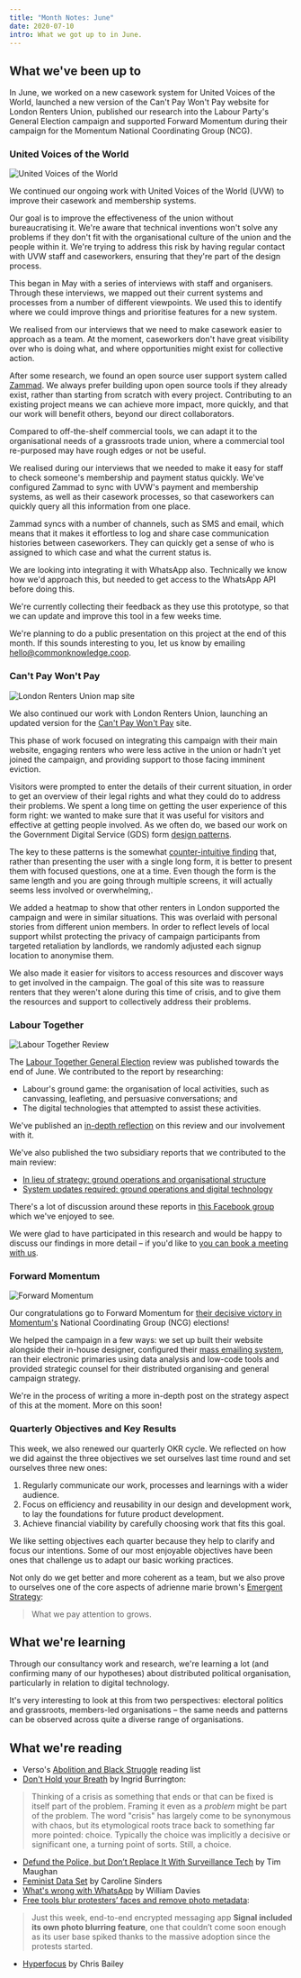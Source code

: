 ```yaml
---
title: "Month Notes: June"
date: 2020-07-10
intro: What we got up to in June.
---
```

## What we've been up to

In June, we worked on a new casework system for United Voices of the World, launched a new version of the Can't Pay Won't Pay website for London Renters Union, published our research into the Labour Party's General Election campaign and supported Forward Momentum during their campaign for the Momentum National Coordinating Group (NCG).

### United Voices of the World

![United  Voices of the World](../../assets/uvw.jpg)

We continued our ongoing work with United Voices of the World (UVW) to improve their casework and membership systems. 

Our goal is to improve the effectiveness of the union without bureaucratising it. We're aware that technical inventions won't solve any problems if they don't fit with the organisational culture of the union and the people within it. We're trying to address this risk by having regular contact with UVW staff and caseworkers, ensuring that they're part of the design process.

This began in May with a series of interviews with staff and organisers. Through these interviews, we mapped out their current systems and processes from a number of different viewpoints. We used this to identify where we could improve things and prioritise features for a new system.

We realised from our interviews that we need to make casework easier to approach as a team. At the moment, caseworkers don't have great visibility over who is doing what, and where opportunities might exist for collective action.

After some research, we found an open source user support system called [Zammad](https://zammad.org/). We always prefer building upon open source tools if they already exist, rather than starting from scratch with every project. Contributing to an existing project means we can achieve more impact, more quickly, and that our work will benefit others, beyond our direct collaborators. 

Compared to off-the-shelf commercial tools, we can adapt it to the organisational needs of a grassroots trade union, where a commercial tool re-purposed may have rough edges or not be useful.

We realised during our interviews that we needed to make it easy for staff to check someone's membership and payment status quickly. We've configured Zammad to sync with UVW's payment and membership systems, as well as their casework processes, so that caseworkers can quickly query all this information from one place.

Zammad syncs with a number of channels, such as SMS and email, which means that it makes it effortless to log and share case communication histories between caseworkers. They can quickly get a sense of who is assigned to which case and what the current status is. 

We are looking into integrating it with WhatsApp also. Technically we know how we'd approach this, but needed to get access to the WhatsApp API before doing this.

We're currently collecting their feedback as they use this prototype, so that we can update and improve this tool in a few weeks time.

We're planning to do a public presentation on this project at the end of this month. If this sounds interesting to you, let us know by emailing hello@commonknowledge.coop.

### Can't Pay Won't Pay

![London Renters Union map site](../../assets/London_Renters_Union.jpg)

We also continued our work with London Renters Union, launching an updated version for the [Can't Pay Won't Pay](https://londonrentersunion.org/cantpaywontpay/) site.

This phase of work focused on integrating this campaign with their main website, engaging renters who were less active in the union or hadn't yet joined the campaign, and providing support to those facing imminent eviction.

Visitors were prompted to enter the details of their current situation, in order to get an overview of their legal rights and what they could do to address their problems. We spent a long time on getting the user experience of this form right: we wanted to make sure that it was useful for visitors and effective at getting people involved. As we often do, we based our work on the Government Digital Service (GDS) form [design patterns](https://design-system.service.gov.uk/patterns/). 

The key to these patterns is the somewhat [counter-intuitive finding](https://www.gov.uk/service-manual/design/form-structure#start-with-one-thing-per-page) that, rather than presenting the user with a single long form, it is better to present them with focused questions, one at a time. Even though the form is the same length and you are going through multiple screens, it will actually seems less involved or overwhelming,.

We added a heatmap to show that other renters in London supported the campaign and were in similar situations. This was overlaid with personal stories from different union members. In order to reflect levels of local support whilst protecting the privacy of campaign participants from targeted retaliation by landlords, we randomly adjusted each signup location to anonymise them.

We also made it easier for visitors to access resources and discover ways to get involved in the campaign. The goal of this site was to reassure renters that they weren't alone during this time of crisis, and to give them the resources and support to collectively address their problems.

### Labour Together

![Labour Together Review](../../assets/labour-together.jpg)

The [Labour Together General Election](https://electionreview.labourtogether.uk/) review was published towards the end of June. We contributed to the report by researching:

- Labour's ground game: the organisation of local activities, such as canvassing, leafleting, and persuasive conversations; and
- The digital technologies that attempted to assist these activities.

We've published an [in-depth reflection](https://commonknowledge.coop/writing/labour-together) on this review and our involvement with it. 

We've also published the two subsidiary reports that we contributed to the main review:

- [In lieu of strategy: ground operations and organisational structure](https://commonknowledge.github.io/labour-together-ge2019-review/in-lieu-of-strategy.html)
- [System updates required: ground operations and digital technology](https://commonknowledge.github.io/labour-together-ge2019-review/system-updates-required.html)

There's a lot of discussion around these reports in [this Facebook group](https://www.facebook.com/groups/LabourTogetherGEReviewTakingItForward/) which we've enjoyed to see.

We were glad to have participated in this research and would be happy to discuss our findings in more detail – if you'd like to [you can book a meeting with us](https://commonknowledge.youcanbook.me/).

### Forward Momentum

![Forward Momentum](../../assets/forward-momentum.jpeg)

Our congratulations go to Forward Momentum for [their decisive victory in Momentum's](https://labourlist.org/2020/07/victory-for-forward-momentum-candidates-as-lansman-steps-down/) National Coordinating Group (NCG) elections!

We helped the campaign in a few ways: we set up built their website alongside their in-house designer, configured their [mass emailing system](actionnetwork.org/), ran their electronic primaries using data analysis and low-code tools and provided strategic counsel for their distributed organising and general campaign strategy.

We're in the process of writing a more in-depth post on the strategy aspect of this at the moment. More on this soon!

### Quarterly Objectives and Key Results

This week, we also renewed our quarterly OKR cycle. We reflected on how we did against the three objectives we set ourselves last time round and set ourselves three new ones:

1. Regularly communicate our work, processes and learnings with a wider audience.
2. Focus on efficiency and reusability in our design and development work, to lay the foundations for future product development.
3. Achieve financial viability by carefully choosing work that fits this goal.

We like setting objectives each quarter because they help to clarify and focus our intentions. Some of our most enjoyable objectives have been ones that challenge us to adapt our basic working practices. 

Not only do we get better and more coherent as a team, but we also prove to ourselves one of the core aspects of adrienne marie brown's [Emergent Strategy](https://www.akpress.org/emergentstrategy.html):

> What we pay attention to grows.

## What we're learning

Through our consultancy work and research, we're learning a lot (and confirming many of our hypotheses) about distributed political organisation, particularly in relation to digital technology. 

It's very interesting to look at this from two perspectives: electoral politics and grassroots, members-led organisations – the same needs and patterns can be observed across quite a diverse range of organisations.

## What we're reading

- Verso's [Abolition and Black Struggle](https://www.versobooks.com/lists/4732-abolition-and-black-struggle) reading list
- [Don't Hold your Breath](https://www.generationc.xyz/ingrid-burrington) by Ingrid Burrington:

> Thinking of a crisis as something that ends or that can be fixed is itself part of the problem. Framing it even as a *problem* might be part of the problem. The word "crisis" has largely come to be synonymous with chaos, but its etymological roots trace back to something far more pointed: choice. Typically the choice was implicitly a decisive or significant one, a turning point of sorts. Still, a choice.

- [​Defund the Police, but Don’t Replace It With Surveillance Tech](https://onezero.medium.com/defund-the-police-but-dont-replace-it-with-surveillance-tech-64f911fc6d6e) by Tim Maughan
- [Feminist Data Set](https://carolinesinders.com/feminist-data-set/) by Caroline Sinders
- [What's wrong with WhatsApp](https://www.theguardian.com/technology/2020/jul/02/whatsapp-groups-conspiracy-theories-disinformation-democracy) by William Davies
- [Free tools blur protesters’ faces and remove photo metadata](https://techcrunch.com/2020/06/06/protesters-blur-faces-anonymize-photos/):

> Just this week, end-to-end encrypted messaging app **Signal included its own photo blurring feature**, one that couldn’t come soon enough as its user base spiked thanks to the massive adoption since the protests started.

- [Hyperfocus](https://alifeofproductivity.com/hyperfocus/) by Chris Bailey
